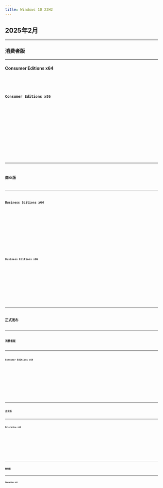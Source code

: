 ```yaml
---
title: Windows 10 22H2
--- 
```



[//]: # (2025年2月18日)


[//]: # (正式发布)




## 2025年2月

---

### 消费者版

---

#### Consumer Editions x64
<Badge text="IPFS" variant="note" /> <Badge text="64位" variant="success" /> <Badge text="零售" variant="tip" /> <Badge text="中文" variant="caution" /> <Badge text="2025-2-18" variant="danger" />
<Card title="IPFS 下载与详情">
    <CardGrid>
        <LinkCard title="快速下载" href="https://ipfs.winx.run/bafybeia4vs36f2r53nb2d6yjwlaap2gdffnmuy7gaqouh2nqfzkxtwbbiy?filename=zh-cn_windows_10_consumer_editions_version_22h2_updated_feb_2025_x64_dvd_16fa7261.iso#quick" />
        <LinkCard title="高级下载" href="https://ipfs.winx.run/bafybeia4vs36f2r53nb2d6yjwlaap2gdffnmuy7gaqouh2nqfzkxtwbbiy?filename=zh-cn_windows_10_consumer_editions_version_22h2_updated_feb_2025_x64_dvd_16fa7261.iso" variant="secondary" />
    </CardGrid>
    <Code code={zh_cn_windows_10_consumer_editions_version_22h2_updated_feb_2025_x64_dvd_16fa7261} title="校验信息" wrap={true} />
</Card>

#### Consumer Editions x86
<Badge text="IPFS" variant="note" /> <Badge text="32位" variant="success" /> <Badge text="零售" variant="tip" /> <Badge text="中文" variant="caution" /> <Badge text="2025-2-18" variant="danger" />
<Card title="IPFS 下载与详情">
    <CardGrid>
        <LinkCard title="快速下载" href="https://ipfs.winx.run/bafybeif33idtfrzbpgbwd7prujdkf7chkeodza55vfx3ombxkl5ztq3w5y?filename=zh-cn_windows_10_consumer_editions_version_22h2_updated_feb_2025_x86_dvd_16fa7261.iso#quick" />
        <LinkCard title="高级下载" href="https://ipfs.winx.run/bafybeif33idtfrzbpgbwd7prujdkf7chkeodza55vfx3ombxkl5ztq3w5y?filename=zh-cn_windows_10_consumer_editions_version_22h2_updated_feb_2025_x86_dvd_16fa7261.iso" variant="secondary" />
    </CardGrid>
    <Code code={zh_cn_windows_10_consumer_editions_version_22h2_updated_feb_2025_x86_dvd_16fa7261} title="校验信息" wrap={true} />
</Card>

---

### 商业版

---

#### Business Editions x64
<Badge text="IPFS" variant="note" /> <Badge text="64位" variant="success" /> <Badge text="商业" variant="tip" /> <Badge text="中文" variant="caution" /> <Badge text="2025-2-18" variant="danger" />
<Card title="IPFS 下载与详情">
    <CardGrid>
        <LinkCard title="快速下载" href="https://ipfs.winx.run/bafybeigu5ztod2zhisgadkcllqctvglabr7jxqmaaoaf42aj5qfk6ar3qq?filename=zh-cn_windows_10_business_editions_version_22h2_updated_feb_2025_x64_dvd_016e01fc.iso#quick" />
        <LinkCard title="高级下载" href="https://ipfs.winx.run/bafybeigu5ztod2zhisgadkcllqctvglabr7jxqmaaoaf42aj5qfk6ar3qq?filename=zh-cn_windows_10_business_editions_version_22h2_updated_feb_2025_x64_dvd_016e01fc.iso" variant="secondary" />
    </CardGrid>
    <Code code={zh_cn_windows_10_business_editions_version_22h2_updated_feb_2025_x64_dvd_016e01fc} title="校验信息" wrap={true} />
</Card>


#### Business Editions x86
<Badge text="IPFS" variant="note" /> <Badge text="32位" variant="success" /> <Badge text="商业" variant="tip" /> <Badge text="中文" variant="caution" /> <Badge text="2025-2-18" variant="danger" />
<Card title="IPFS 下载与详情">
    <CardGrid>
        <LinkCard title="快速下载" href="https://ipfs.winx.run/bafybeifvc76d6jrruoncf2pt46p2vmuevtiblfd5wco5l5gicxguiyb4ry?filename=zh-cn_windows_10_business_editions_version_22h2_updated_feb_2025_x86_dvd_f3fe949b.iso#quick" />
        <LinkCard title="高级下载" href="https://ipfs.winx.run/bafybeifvc76d6jrruoncf2pt46p2vmuevtiblfd5wco5l5gicxguiyb4ry?filename=zh-cn_windows_10_business_editions_version_22h2_updated_feb_2025_x86_dvd_f3fe949b.iso" variant="secondary" />
    </CardGrid>
    <Code code={zh_cn_windows_10_business_editions_version_22h2_updated_feb_2025_x86_dvd_f3fe949b} title="校验信息" wrap={true} />
</Card>


---

## 正式发布

---

### 消费者版

---

#### Consumer Editions x64
<Badge text="IPFS" variant="note" /> <Badge text="64位" variant="success" /> <Badge text="零售" variant="tip" /> <Badge text="中文" variant="caution" /> <Badge text="2022-10-18" variant="danger" />
<Card title="IPFS 下载与详情">
    <CardGrid>
        <LinkCard title="快速下载" href="https://ipfs.winx.run/bafybeia5msswiaiua55oblnv75czkoxjfh3zuqatwubkzpk5rgl4rwn4ku?filename=zh-cn_windows_10_consumer_editions_version_22h2_x64_dvd_139de365.iso#quick" />
        <LinkCard title="高级下载" href="https://ipfs.winx.run/bafybeia5msswiaiua55oblnv75czkoxjfh3zuqatwubkzpk5rgl4rwn4ku?filename=zh-cn_windows_10_consumer_editions_version_22h2_x64_dvd_139de365.iso" variant="secondary" />
    </CardGrid>
    <Code code={zh_cn_windows_10_consumer_editions_version_22h2_x64_dvd_139de365} title="校验信息" wrap={true} />
</Card>

---

### 企业版

---

#### Enterprise x64

<Badge text="IPFS" variant="note" /> <Badge text="64位" variant="success" /> <Badge text="企业" variant="tip" /> <Badge text="中文" variant="caution" /> <Badge text="2022-10-18" variant="danger" />
<Card title="IPFS 下载与详情">
    <CardGrid>
        <LinkCard title="快速下载" href="https://ipfs.winx.run/bafybeihdxaoab4ntgcilvrxbe2wdl4odjpmcayuvmdb7y5yhxdz43uaw74?filename=Win10_22H2_China_GGK_Chinese_Simplified_x64.iso#quick" />
        <LinkCard title="高级下载" href="https://ipfs.winx.run/bafybeihdxaoab4ntgcilvrxbe2wdl4odjpmcayuvmdb7y5yhxdz43uaw74?filename=Win10_22H2_China_GGK_Chinese_Simplified_x64.iso" variant="secondary" />
    </CardGrid>
    <Code code={win10_22h2_china_ggk_chinese_simplified_x64_04a58f} title="校验信息" wrap={true} />
</Card>


---

### 教育版

---

#### Education x64
<Badge text="IPFS" variant="note" /> <Badge text="64位" variant="success" /> <Badge text="教育" variant="tip" /> <Badge text="中文" variant="caution" /> <Badge text="2022-10-18" variant="danger" />
<Card title="IPFS 下载与详情">
    <CardGrid>
        <LinkCard title="快速下载" href="https://ipfs.winx.run/bafybeigx326bqgfo5z4ruwd4lmpes2jnhsnkbfnvriim5tm3gvmb4nnvga?filename=SW_DVD9_Win_Pro_10_22H2_64BIT_ChnSimp_Pro_Ent_EDU_N_MLF_X23-20012.ISO#quick" />
        <LinkCard title="高级下载" href="https://ipfs.winx.run/bafybeigx326bqgfo5z4ruwd4lmpes2jnhsnkbfnvriim5tm3gvmb4nnvga?filename=SW_DVD9_Win_Pro_10_22H2_64BIT_ChnSimp_Pro_Ent_EDU_N_MLF_X23-20012.ISO" variant="secondary" />
    </CardGrid>
    <Code code={sw_dvd9_win_pro_10_22h2_64bit_chnsimp_pro_ent_edu_n_mlf_x23_20012} title="校验信息" wrap={true} />
</Card>